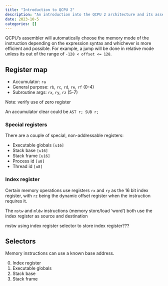 ```yaml
---
title: "Introduction to QCPU 2"
description: "An introduction into the QCPU 2 architecture and its assembly language."
date: 2023-10-5
categories: []
---
```


QCPU's assembler will automatically choose the memory mode of the instruction
depending on the expression syntax and whichever is more efficient and possible.
For example, a jump will be done in relative mode unless its out of the range of
`-128 < offset <= 128`.

## Register map

- Accumulator: `ra`
- General purpose: `rb`, `rc`, `rd`, `re`, `rf` (0-4)
- Subroutine args: `rx`, `ry`, `rz` (5-7)

::: {.note}
Note: verify use of zero register

An accumulator clear could be `AST r; SUB r;`
:::

### Special registers

There are a couple of special, non-addressable registers:

- Executable globals `[u16]`
- Stack base `[u16]`
- Stack frame `[u16]`
- Process id `[u8]`
- Thread id `[u8]`

### Index register

Certain memory operations use registers `rx` and `ry` as the 16 bit index
register, with `rz` being the dynamic offset register when the instruction
requires it.

The `mstw` and `mldw` instructions (memory store/load 'word') both use the index
register as source and destination

::: {.note}
mstw using index register selector to store index register???
:::

## Selectors

Memory instructions can use a known base address.

0. Index register
1. Executable globals
2. Stack base
3. Stack frame
